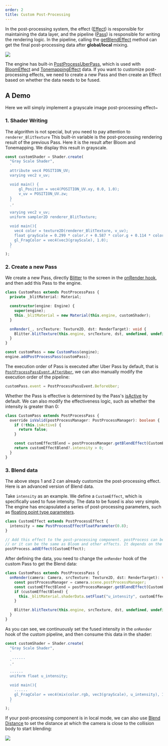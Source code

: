 ```yaml
---
order: 2
title: Custom Post-Processing
---
```


In the post-processing system, the effect ([Effect](/apis/core/#PostProcessEffect)) is responsible for maintaining the data layer, and the pipeline ([Pass](/apis/core/#PostProcessPass)) is responsible for writing the rendering logic. In the pipeline, calling the [getBlendEffect](/apis/core/#PostProcessManager-getBlendEffect) method can get the final post-processing data after **global/local** mixing.

<Image src="https://gw.alipayobjects.com/zos/OasisHub/d8b0e2e8-76d7-49d5-ae61-3889cdba011d/image-20250115155920429.png" />

The engine has built-in [PostProcessUberPass](/apis/core/#PostProcessUberPass), which is used with [BloomEffect](/apis/core/#BloomEffect) and [TonemappingEffect](/apis/core/#TonemappingEffect) data. If you want to customize post-processing effects, we need to create a new Pass and then create an Effect based on whether the data needs to be fused.

## A Demo

Here we will simply implement a grayscale image post-processing effect~

<Comparison
  leftSrc="https://gw.alipayobjects.com/zos/OasisHub/f5d3ea3d-47a4-4618-b3d6-0ea46321e786/image-20250115162952605.png"
  leftText="Uber Pass"
  rightSrc="https://gw.alipayobjects.com/zos/OasisHub/75ccba72-b70b-49f6-812a-e00305e89201/image-20250115163026345.png"
  rightText="Uber Pass + Custom Pass"
/>

### 1. Shader Writing

The algorithm is not special, but you need to pay attention to `renderer_BlitTexture` This built-in variable is the post-processing rendering result of the previous Pass. Here it is the result after Bloom and Tonemapping. We display this result in grayscale.

```ts showLineNumbers {14}
const customShader = Shader.create(
  "Gray Scale Shader",
  `
  attribute vec4 POSITION_UV;
  varying vec2 v_uv;

  void main() {	
	  gl_Position = vec4(POSITION_UV.xy, 0.0, 1.0);	
	  v_uv = POSITION_UV.zw;
  }
  `,
  `
  varying vec2 v_uv;
  uniform sampler2D renderer_BlitTexture;

  void main(){
    vec4 color = texture2D(renderer_BlitTexture, v_uv);
    float grayScale = 0.299 * color.r + 0.587 * color.g + 0.114 * color.b;
    gl_FragColor = vec4(vec3(grayScale), 1.0);
  }
  `
);
```

### 2. Create a new Pass

We create a new Pass, directly [Blitter](/apis/core/#Blitter) to the screen in the [onRender hook](/apis/core/#PostProcessUberPass-onRender), and then add this Pass to the engine.

```ts showLineNumbers {10,15}
class CustomPass extends PostProcessPass {
  private _blitMaterial: Material;

  constructor(engine: Engine) {
    super(engine);
    this._blitMaterial = new Material(this.engine, customShader);
  }

  onRender(_, srcTexture: Texture2D, dst: RenderTarget): void {
    Blitter.blitTexture(this.engine, srcTexture, dst, undefined, undefined, this._blitMaterial, 0);
  }
}

const customPass = new CustomPass(engine);
engine.addPostProcessPass(customPass);
```

The execution order of Pass is executed after Uber Pass by default, that is [`PostProcessPassEvent.AfterUber`](/apis/core/#PostProcessPassEvent-AfterUber), we can also manually modify the execution order of the pipeline:

```ts
customPass.event = PostProcessPassEvent.BeforeUber;
```

Whether the Pass is effective is determined by the Pass's [isActive](/apis/core/#PostProcessUberPass-isActive) by default. We can also modify the effectiveness logic, such as whether the intensity is greater than 0:

```ts showLineNumbers {2-9}
class CustomPass extends PostProcessPass {
  override isValid(postProcessManager: PostProcessManager): boolean {
    if (!this.isActive) {
      return false;
    }

    const customEffectBlend = postProcessManager.getBlendEffect(CustomEffect);
    return customEffectBlend?.intensity > 0;
  }
}
```

### 3. Blend data

The above steps 1 and 2 can already customize the post-processing effect. Here is an advanced version of Blend data.

Take `intensity` as an example. We define a `CustomEffect`, which is specifically used to fuse intensity. The data to be fused is also very simple. The engine has encapsulated a series of post-processing parameters, such as [floating point type parameters](/apis/core/#PostProcessEffectFloatParameter).

```ts showLineNumbers {2,7}
class CustomEffect extends PostProcessEffect {
  intensity = new PostProcessEffectFloatParameter(0.8);
}

// Add this effect to the post-processing component. postProcess can be created separately,
// or it can be the same as Bloom and other effects. It depends on the Blend requirements~
postProcess.addEffect(CustomEffect);
```

After defining the data, you need to change the `onRender` hook of the custom Pass to get the Blend data:

```ts showLineNumbers {3-6}
class CustomPass extends PostProcessPass {
  onRender(camera: Camera, srcTexture: Texture2D, dst: RenderTarget): void {
    const postProcessManager = camera.scene.postProcessManager;
    const customEffectBlend = postProcessManager.getBlendEffect(CustomEffect);
    if (customEffectBlend) {
      this._blitMaterial.shaderData.setFloat("u_intensity", customEffectBlend.intensity.value);
    }

    Blitter.blitTexture(this.engine, srcTexture, dst, undefined, undefined, this._blitMaterial, 0);
  }
}
```

As you can see, we continuously set the fused intensity in the `onRender` hook of the custom pipeline, and then consume this data in the shader:

```ts showLineNumbers {8,12}
const customShader = Shader.create(
  "Gray Scale Shader",
  `
   ......
  `,
  `
  ......
  uniform float u_intensity;

  void main(){
    ......
    gl_FragColor = vec4(mix(color.rgb, vec3(grayScale), u_intensity), 1.0);
  }
  `
);
```

If your post-processing component is in local mode, we can also use [Blend Distance](/apis/core/#PostProcess-blendDistance) to set the distance at which the camera is close to the collision body to start blending:

<Image src="https://gw.alipayobjects.com/zos/OasisHub/76b084c1-f517-47d7-8067-7f838db002f8/2025-01-15%25252017.38.30.gif" />
